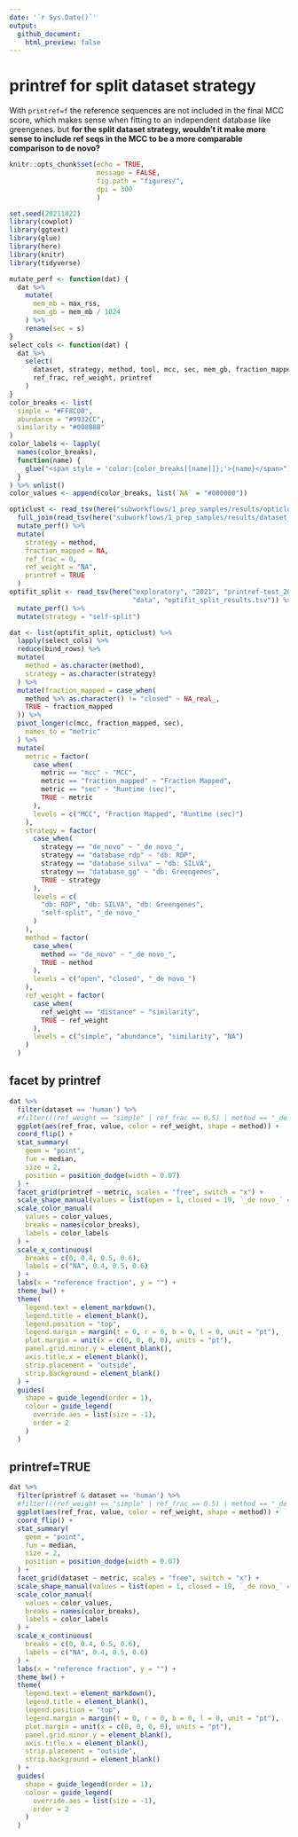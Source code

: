 ```yaml
---
date: '`r Sys.Date()`'
output: 
  github_document:
    html_preview: false
---
```


# printref for split dataset strategy

With `printref=f` the reference sequences are not included in the final MCC
score, which makes sense when fitting to an independent database like
greengenes. but **for the split dataset strategy, wouldn't it make more sense to
include ref seqs in the MCC to be a more comparable comparison to de novo?**

```r
knitr::opts_chunk$set(echo = TRUE,
                      message = FALSE,
                      fig.path = "figures/",
                      dpi = 300
                      )
```
```r
set.seed(20211022)
library(cowplot)
library(ggtext)
library(glue)
library(here)
library(knitr)
library(tidyverse)

mutate_perf <- function(dat) {
  dat %>%
    mutate(
      mem_mb = max_rss,
      mem_gb = mem_mb / 1024
    ) %>%
    rename(sec = s)
}
select_cols <- function(dat) {
  dat %>%
    select(
      dataset, strategy, method, tool, mcc, sec, mem_gb, fraction_mapped,
      ref_frac, ref_weight, printref
    )
}
color_breaks <- list(
  simple = "#FF8C00",
  abundance = "#9932CC",
  similarity = "#008B8B"
)
color_labels <- lapply(
  names(color_breaks),
  function(name) {
    glue("<span style = 'color:{color_breaks[[name]]};'>{name}</span>")
  }
) %>% unlist()
color_values <- append(color_breaks, list(`NA` = "#000000"))
```

```r

opticlust <- read_tsv(here("subworkflows/1_prep_samples/results/opticlust_results.tsv")) %>%
  full_join(read_tsv(here("subworkflows/1_prep_samples/results/dataset_sizes.tsv"))) %>%
  mutate_perf() %>%
  mutate(
    strategy = method,
    fraction_mapped = NA,
    ref_frac = 0,
    ref_weight = "NA",
    printref = TRUE
  )
optifit_split <- read_tsv(here("exploratory", "2021", "printref-test_2021-10", 
                               "data", "optifit_split_results.tsv")) %>%
  mutate_perf() %>%
  mutate(strategy = "self-split")

dat <- list(optifit_split, opticlust) %>%
  lapply(select_cols) %>%
  reduce(bind_rows) %>%
  mutate(
    method = as.character(method),
    strategy = as.character(strategy)
  ) %>%
  mutate(fraction_mapped = case_when(
    method %>% as.character() != "closed" ~ NA_real_,
    TRUE ~ fraction_mapped
  )) %>%
  pivot_longer(c(mcc, fraction_mapped, sec),
    names_to = "metric"
  ) %>%
  mutate(
    metric = factor(
      case_when(
        metric == "mcc" ~ "MCC",
        metric == "fraction_mapped" ~ "Fraction Mapped",
        metric == "sec" ~ "Runtime (sec)",
        TRUE ~ metric
      ),
      levels = c("MCC", "Fraction Mapped", "Runtime (sec)")
    ),
    strategy = factor(
      case_when(
        strategy == "de_novo" ~ "_de novo_",
        strategy == "database_rdp" ~ "db: RDP",
        strategy == "database_silva" ~ "db: SILVA",
        strategy == "database_gg" ~ "db: Greengenes",
        TRUE ~ strategy
      ),
      levels = c(
        "db: RDP", "db: SILVA", "db: Greengenes",
        "self-split", "_de novo_"
      )
    ),
    method = factor(
      case_when(
        method == "de_novo" ~ "_de novo_",
        TRUE ~ method
      ),
      levels = c("open", "closed", "_de novo_")
    ),
    ref_weight = factor(
      case_when(
        ref_weight == "distance" ~ "similarity",
        TRUE ~ ref_weight
      ),
      levels = c("simple", "abundance", "similarity", "NA")
    )
  )
```

## facet by printref

```r
dat %>%
  filter(dataset == 'human') %>% 
  #filter(((ref_weight == "simple" | ref_frac == 0.5) | method == "_de novo_") & !is.na(value)) %>%
  ggplot(aes(ref_frac, value, color = ref_weight, shape = method)) +
  coord_flip() +
  stat_summary(
    geom = "point",
    fun = median,
    size = 2,
    position = position_dodge(width = 0.07)
  ) +
  facet_grid(printref ~ metric, scales = "free", switch = "x") +
  scale_shape_manual(values = list(open = 1, closed = 19, `_de novo_` = 17)) +
  scale_color_manual(
    values = color_values,
    breaks = names(color_breaks),
    labels = color_labels
  ) +
  scale_x_continuous(
    breaks = c(0, 0.4, 0.5, 0.6),
    labels = c("NA", 0.4, 0.5, 0.6)
  ) +
  labs(x = "reference fraction", y = "") +
  theme_bw() +
  theme(
    legend.text = element_markdown(),
    legend.title = element_blank(),
    legend.position = "top",
    legend.margin = margin(t = 0, r = 0, b = 0, l = 0, unit = "pt"),
    plot.margin = unit(x = c(0, 0, 0, 0), units = "pt"),
    panel.grid.minor.y = element_blank(),
    axis.title.x = element_blank(),
    strip.placement = "outside",
    strip.background = element_blank()
  ) +
  guides(
    shape = guide_legend(order = 1),
    colour = guide_legend(
      override.aes = list(size = -1),
      order = 2
    )
  )
```

## printref=TRUE

```r
dat %>%
  filter(printref & dataset == 'human') %>% 
  #filter(((ref_weight == "simple" | ref_frac == 0.5) | method == "_de novo_") & !is.na(value)) %>%
  ggplot(aes(ref_frac, value, color = ref_weight, shape = method)) +
  coord_flip() +
  stat_summary(
    geom = "point",
    fun = median,
    size = 2,
    position = position_dodge(width = 0.07)
  ) +
  facet_grid(dataset ~ metric, scales = "free", switch = "x") +
  scale_shape_manual(values = list(open = 1, closed = 19, `_de novo_` = 17)) +
  scale_color_manual(
    values = color_values,
    breaks = names(color_breaks),
    labels = color_labels
  ) +
  scale_x_continuous(
    breaks = c(0, 0.4, 0.5, 0.6),
    labels = c("NA", 0.4, 0.5, 0.6)
  ) +
  labs(x = "reference fraction", y = "") +
  theme_bw() +
  theme(
    legend.text = element_markdown(),
    legend.title = element_blank(),
    legend.position = "top",
    legend.margin = margin(t = 0, r = 0, b = 0, l = 0, unit = "pt"),
    plot.margin = unit(x = c(0, 0, 0, 0), units = "pt"),
    panel.grid.minor.y = element_blank(),
    axis.title.x = element_blank(),
    strip.placement = "outside",
    strip.background = element_blank()
  ) +
  guides(
    shape = guide_legend(order = 1),
    colour = guide_legend(
      override.aes = list(size = -1),
      order = 2
    )
  )
```
